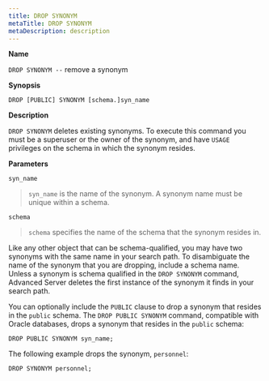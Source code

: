 ```yaml
---
title: DROP SYNONYM
metaTitle: DROP SYNONYM
metaDescription: description
---
```


**Name**

`DROP SYNONYM --` remove a synonym

**Synopsis**

``` text
DROP [PUBLIC] SYNONYM [schema.]syn_name
```

**Description**

`DROP SYNONYM` deletes existing synonyms. To execute this command you
must be a superuser or the owner of the synonym, and have `USAGE`
privileges on the schema in which the synonym resides.

**Parameters**

`syn_name`

> `syn_name` is the name of the synonym. A synonym name must be unique
> within a schema.

`schema`

> `schema` specifies the name of the schema that the synonym resides in.

Like any other object that can be schema-qualified, you may have two
synonyms with the same name in your search path. To disambiguate the
name of the synonym that you are dropping, include a schema name. Unless
a synonym is schema qualified in the `DROP SYNONYM` command, Advanced
Server deletes the first instance of the synonym it finds in your search
path.

You can optionally include the `PUBLIC` clause to drop a synonym that
resides in the `public` schema. The `DROP PUBLIC SYNONYM` command,
compatible with Oracle databases, drops a synonym that resides in the
`public` schema:

``` text
DROP PUBLIC SYNONYM syn_name;
```

The following example drops the synonym, `personnel`:

``` text
DROP SYNONYM personnel;
```
